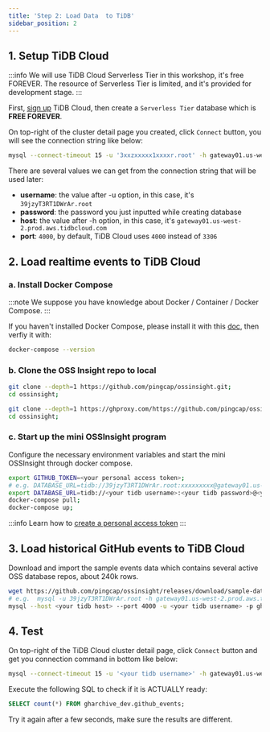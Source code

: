 ```yaml
---
title: 'Step 2: Load Data  to TiDB'
sidebar_position: 2
---
```



## 1. Setup TiDB Cloud

:::info
We will use TiDB Cloud Serverless Tier in this workshop, it's free FOREVER. The resource of Serverless Tier is limited, and it's provided for development stage.
:::

First, [sign up](https://tidbcloud.com/?utm_source=ossinsight&utm_medium=referral) TiDB Cloud, then create a `Serverless Tier` database which is **FREE FOREVER**.

On top-right of the cluster detail page you created, click `Connect` button, you will see the connection string like below:
```bash
mysql --connect-timeout 15 -u '3xxzxxxxx1xxxxr.root' -h gateway01.us-west-2.prod.aws.tidbcloud.com -P 4000 -D test -p
```

There are several values we can get from the connection string that will be used later:

* **username**: the value after -u option, in this case, it's `39jzyT3RT1DWrAr.root` 
* **password**: the password you just inputted while creating database 
* **host**: the value after -h option, in this case, it's `gateway01.us-west-2.prod.aws.tidbcloud.com`
* **port**: `4000`, by default, TiDB Cloud uses `4000` instead of `3306`

## 2. Load realtime events to TiDB Cloud

### a. Install Docker Compose

:::note
We suppose you have knowledge about Docker / Container / Docker Compose.
:::

If you haven't installed Docker Compose, please install it with this [doc](https://docs.docker.com/compose/install/), then verfiy it with:

```bash
docker-compose --version
```

### b. Clone the OSS Insight repo to local

<Tabs>
<TabItem value="github" label="GitHub" default>

```bash
git clone --depth=1 https://github.com/pingcap/ossinsight.git;
cd ossinsight;
```
</TabItem>
<TabItem value="ghproxy" label="GHProxy">

```bash
git clone --depth=1 https://ghproxy.com/https://github.com/pingcap/ossinsight.git;
cd ossinsight;
```

</TabItem>
</Tabs>


### c. Start up the mini OSSInsight program

Configure the necessary environment variables and start the mini OSSInsight through docker compose.


```bash
export GITHUB_TOKEN=<your personal access token>;
# e.g. DATABASE_URL=tidb://39jzyT3RT1DWrAr.root:xxxxxxxxx@gateway01.us-west-2.prod.aws.tidbcloud.com:4000/gharchive_dev
export DATABASE_URL=tidb://<your tidb username>:<your tidb password>@<your tidb host>:4000/gharchive_dev;
docker-compose pull;
docker-compose up;
```

:::info
Learn how to [create a personal access token](/docs/workshop/mini-ossinsight/step-by-step/find-data-source#creating-a-personal-access-token)
:::


## 3. Load historical GitHub events to TiDB Cloud

Download and import the sample events data which contains several active OSS database repos, about 240k rows.

```bash
wget https://github.com/pingcap/ossinsight/releases/download/sample-data/gharchive_dev.github_events.000000000.sql;
# e.g.  mysql -u 39jzyT3RT1DWrAr.root -h gateway01.us-west-2.prod.aws.tidbcloud.com -P 4000 -p gharchive_dev < gharchive_dev.github_events.000000000.sql
mysql --host <your tidb host> --port 4000 -u <your tidb username> -p gharchive_dev < gharchive_dev.github_events.000000000.sql
```

## 4. Test

On top-right of the TiDB Cloud cluster detail page, click `Connect` button and get you connection command in bottom like below:
```bash
mysql --connect-timeout 15 -u '<your tidb username>' -h gateway01.us-west-2.prod.aws.tidbcloud.com -P 4000 -D test -p
```

Execute the following SQL to check if it is ACTUALLY ready:

```sql
SELECT count(*) FROM gharchive_dev.github_events;
```

Try it again after a few seconds, make sure the results are different.

